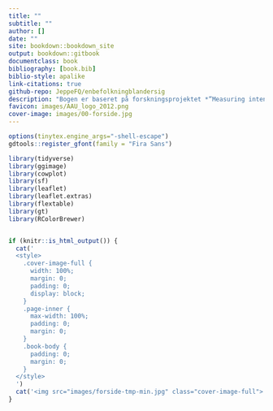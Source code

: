 ```yaml
---
title: ""
subtitle: ""
author: [] 
date: ""
site: bookdown::bookdown_site
output: bookdown::gitbook
documentclass: book
bibliography: [book.bib]
biblio-style: apalike
link-citations: true
github-repo: JeppeFQ/enbefolkningblandersig 
description: "Bogen er baseret på forskningsprojektet *”Measuring intense migrant-native contact and its concequences”* (MNcontact), der var finansieret af Den Fri Forskningsfond i perioden fra 2019 til 2024. Bogen er en formidlingsbog, der er baseret på projektets datamateriale og forskningsresultater."
favicon: images/AAU_logo_2012.png
cover-image: images/00-forside.jpg
---
```


```r

options(tinytex.engine_args="-shell-escape")
gdtools::register_gfont(family = "Fira Sans")

library(tidyverse)
library(ggimage)
library(cowplot)
library(sf)
library(leaflet)
library(leaflet.extras)
library(flextable)
library(gt)
library(RColorBrewer)

```

\pagestyle{empty}

<div style="opacity: 0; font-size: 0.1em; margin: 0; padding: 0; line-height: 0;">
# \color{white} En befolkning blander sig {-}
</div>

```r
if (knitr::is_html_output()) {
  cat('
  <style>
    .cover-image-full {
      width: 100%;
      margin: 0;
      padding: 0;
      display: block;
    }
    .page-inner {
      max-width: 100%;
      padding: 0;
      margin: 0;
    }
    .book-body {
      padding: 0;
      margin: 0;
    }
  </style>
  ')
  cat('<img src="images/forside-tmp-min.jpg" class="cover-image-full">')
}
```
